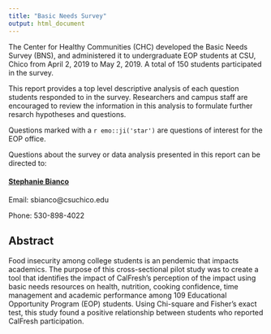 ---
title: "Basic Needs Survey"
output: html_document
---

The Center for Healthy Communities (CHC) developed the Basic Needs Survey (BNS), 
and administered it to undergraduate EOP students at CSU, Chico from April 2, 2019 to May 2, 2019. A total of 150 students participated in the survey.

This report provides a top level descriptive analysis of each question students responded to in the survey. Researchers and campus staff are encouraged to review the information in this analysis to formulate further resarch hypotheses and questions.
  
Questions marked with a `r emo::ji('star')` are questions of interest for the EOP office.

Questions about the survey or data analysis presented in this report can be directed to:

#### [Stephanie Bianco](https://www.csuchico.edu/chc/about/staff/stephanie-bianco.shtml)

Email: sbianco@csuchico.edu

Phone: 530-898-4022


## Abstract

Food insecurity among college students is an pendemic that impacts academics. The purpose of this cross-sectional pilot study was to create a tool that identifies the impact of CalFresh’s perception of the impact using basic needs resources on health, nutrition, cooking confidence, time management and academic performance among 109 Educational Opportunity Program (EOP) students. Using Chi-square and Fisher’s exact test, this study found a positive relationship between students who reported CalFresh participation. 